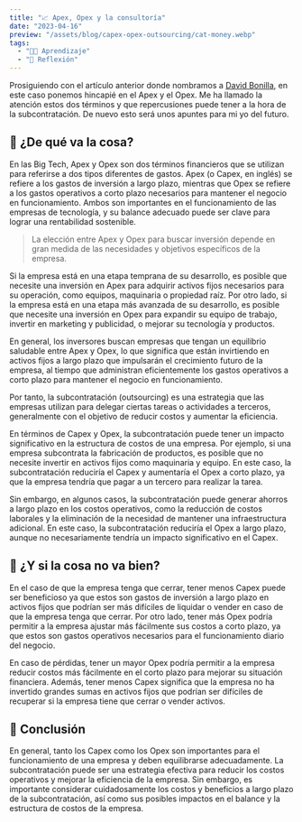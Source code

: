 ```yaml
---
title: "📈 Apex, Opex y la consultoría"
date: "2023-04-16"
preview: "/assets/blog/capex-opex-outsourcing/cat-money.webp"
tags:
  - "👨‍💻 Aprendizaje"
  - "🧠 Reflexión"
---
```


Prosiguiendo con el artículo anterior donde nombramos a
[David Bonilla](https://www.linkedin.com/in/dbonillaf/?originalSubdomain=es), en
este caso ponemos hincapié en el Apex y el Opex. Me ha llamado la atención estos
dos términos y que repercusiones puede tener a la hora de la subcontratación. De
nuevo esto será unos apuntes para mi yo del futuro.

## 🤔 ¿De qué va la cosa?

En las Big Tech, Apex y Opex son dos términos financieros que se utilizan para
referirse a dos tipos diferentes de gastos. Apex (o Capex, en inglés) se refiere
a los gastos de inversión a largo plazo, mientras que Opex se refiere a los
gastos operativos a corto plazo necesarios para mantener el negocio en
funcionamiento. Ambos son importantes en el funcionamiento de las empresas de
tecnología, y su balance adecuado puede ser clave para lograr una rentabilidad
sostenible.

> La elección entre Apex y Opex para buscar inversión depende en gran medida de
> las necesidades y objetivos específicos de la empresa.

Si la empresa está en una etapa temprana de su desarrollo, es posible que
necesite una inversión en Apex para adquirir activos fijos necesarios para su
operación, como equipos, maquinaria o propiedad raíz. Por otro lado, si la
empresa está en una etapa más avanzada de su desarrollo, es posible que necesite
una inversión en Opex para expandir su equipo de trabajo, invertir en marketing
y publicidad, o mejorar su tecnología y productos.

En general, los inversores buscan empresas que tengan un equilibrio saludable
entre Apex y Opex, lo que significa que están invirtiendo en activos fijos a
largo plazo que impulsarán el crecimiento futuro de la empresa, al tiempo que
administran eficientemente los gastos operativos a corto plazo para mantener el
negocio en funcionamiento.

Por tanto, la subcontratación (outsourcing) es una estrategia que las empresas
utilizan para delegar ciertas tareas o actividades a terceros, generalmente con
el objetivo de reducir costos y aumentar la eficiencia.

En términos de Capex y Opex, la subcontratación puede tener un impacto
significativo en la estructura de costos de una empresa. Por ejemplo, si una
empresa subcontrata la fabricación de productos, es posible que no necesite
invertir en activos fijos como maquinaria y equipo. En este caso, la
subcontratación reduciría el Capex y aumentaría el Opex a corto plazo, ya que la
empresa tendría que pagar a un tercero para realizar la tarea.

Sin embargo, en algunos casos, la subcontratación puede generar ahorros a largo
plazo en los costos operativos, como la reducción de costos laborales y la
eliminación de la necesidad de mantener una infraestructura adicional. En este
caso, la subcontratación reduciría el Opex a largo plazo, aunque no
necesariamente tendría un impacto significativo en el Capex.

## 🚨 ¿Y si la cosa no va bien?

En el caso de que la empresa tenga que cerrar, tener menos Capex puede ser
beneficioso ya que estos son gastos de inversión a largo plazo en activos fijos
que podrían ser más difíciles de liquidar o vender en caso de que la empresa
tenga que cerrar. Por otro lado, tener más Opex podría permitir a la empresa
ajustar más fácilmente sus costos a corto plazo, ya que estos son gastos
operativos necesarios para el funcionamiento diario del negocio.

En caso de pérdidas, tener un mayor Opex podría permitir a la empresa reducir
costos más fácilmente en el corto plazo para mejorar su situación financiera.
Además, tener menos Capex significa que la empresa no ha invertido grandes sumas
en activos fijos que podrían ser difíciles de recuperar si la empresa tiene que
cerrar o vender activos.

## 🔖 Conclusión

En general, tanto los Capex como los Opex son importantes para el funcionamiento
de una empresa y deben equilibrarse adecuadamente. La subcontratación puede ser
una estrategia efectiva para reducir los costos operativos y mejorar la
eficiencia de la empresa. Sin embargo, es importante considerar cuidadosamente
los costos y beneficios a largo plazo de la subcontratación, así como sus
posibles impactos en el balance y la estructura de costos de la empresa.
